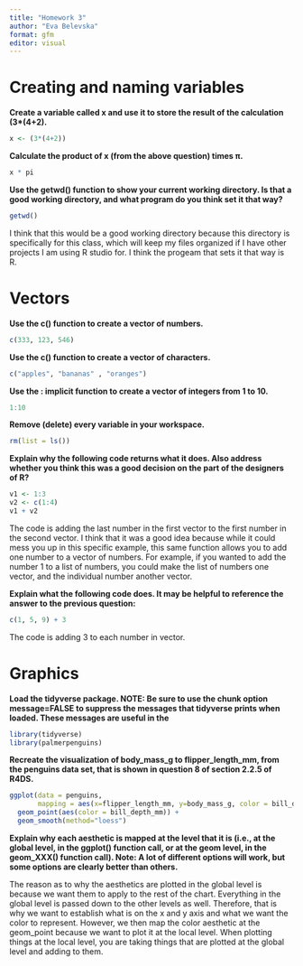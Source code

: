 ```yaml
---
title: "Homework 3"
author: "Eva Belevska"
format: gfm
editor: visual
---
```


# Creating and naming variables

**Create a variable called x and use it to store the result of the calculation (3\*(4+2).**

```r
x <- (3*(4+2))
```

**Calculate the product of x (from the above question) times π.**

```r
x * pi
```

**Use the getwd() function to show your current working directory. Is that a good working directory, and what program do you think set it that way?**

```r
getwd()
```

I think that this would be a good working directory because this directory is specifically for this class, which will keep my files organized if I have other projects I am using R studio for. I think the progeam that sets it that way is R.

# Vectors

**Use the c() function to create a vector of numbers.**

```r
c(333, 123, 546)
```

**Use the c() function to create a vector of characters.**

```r
c("apples", "bananas" , "oranges")
```

**Use the : implicit function to create a vector of integers from 1 to 10.**

```r
1:10
```

**Remove (delete) every variable in your workspace.**

```r
rm(list = ls()) 
```

**Explain why the following code returns what it does. Also address whether you think this was a good decision on the part of the designers of R?**

```r
v1 <- 1:3
v2 <- c(1:4)
v1 + v2
```

The code is adding the last number in the first vector to the first number in the second vector. I think that it was a good idea because while it could mess you up in this specific example, this same function allows you to add one number to a vector of numbers. For example, if you wanted to add the number 1 to a list of numbers, you could make the list of numbers one vector, and the individual number another vector. 

**Explain what the following code does. It may be helpful to reference the answer to the previous question:** 

```r
c(1, 5, 9) + 3
```

The code is adding 3 to each number in vector.

# Graphics

**Load the tidyverse package. NOTE: Be sure to use the chunk option message=FALSE to suppress the messages that tidyverse prints when loaded. These messages are useful in the**

```r
library(tidyverse)
library(palmerpenguins)
```

**Recreate the visualization of body_mass_g to flipper_length_mm, from the penguins data set, that is shown in question 8 of section 2.2.5 of R4DS.**

```r
ggplot(data = penguins, 
       mapping = aes(x=flipper_length_mm, y=body_mass_g, color = bill_depth_mm)) +
  geom_point(aes(color = bill_depth_mm)) +
  geom_smooth(method="loess")
```

**Explain why each aesthetic is mapped at the level that it is (i.e., at the global level, in the ggplot() function call, or at the geom level, in the geom_XXX() function call). Note: A lot of different options will work, but some options are clearly better than others.**

The reason as to why the aesthetics are plotted in the global level is because we want them to apply to the rest of the chart. Everything in the global level is passed down to the other levels as well. Therefore, that is why we want to establish what is on the x and y axis and what we want the color to represent. However, we then map the color aesthetic at the geom_point because we want to plot it at the local level. When plotting things at the local level, you are taking things that are plotted at the global level and adding to them.
